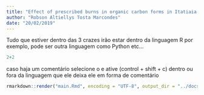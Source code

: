 ```yaml
---
title: "Effect of prescribed burns in organic carbon forms in Itatiaia National Park-Brazil"
author: "Robson Altiellys Tosta Marcondes"
date: "20/02/2019"
---
```



Tudo que estiver dentro das 3 crazes irão estar dentro da linguagem R por exemplo, pode ser outra linguagem como Python etc...

```r
2+2
```

caso haja um comentário selecione o e ative (control + shift + c) dentro ou fora da linguagem que ele deixa ele em forma de comentário

```r
rmarkdown::render("main.Rmd", encoding = "UTF-8", output_dir = "../docs/")
```

